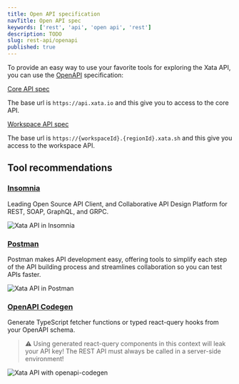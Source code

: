 ```yaml
---
title: Open API specification
navTitle: Open API spec
keywords: ['rest', 'api', 'open api', 'rest']
description: TODO
slug: rest-api/openapi
published: true
---
```


To provide an easy way to use your favorite tools for exploring the Xata API, you can use the [OpenAPI](https://www.openapis.org/) specification:

[Core API spec](https://xata.io/docs/api/openapi?scope=core)

The base url is `https://api.xata.io` and this give you to access to the core API.

[Workspace API spec](https://xata.io/docs/api/openapi?scope=workspace)

The base url is `https://{workspaceId}.{regionId}.xata.sh` and this give you access to the workspace API.

## Tool recommendations

### [Insomnia](https://insomnia.rest/)

Leading Open Source API Client, and Collaborative API Design Platform for REST, SOAP, GraphQL, and GRPC.

![Xata API in Insomnia](images/insomnia.png)

### [Postman](https://www.postman.com/)

Postman makes API development easy, offering tools to simplify each step of the API building process and streamlines collaboration so you can test APIs faster.

![Xata API in Postman](images/postman.png)

### [OpenAPI Codegen](https://github.com/fabien0102/openapi-codegen)

Generate TypeScript fetcher functions or typed react-query hooks from your OpenAPI schema.

> ⚠️ Using generated react-query components in this context will leak your API key! The REST API must always be called in a server-side environment!

![Xata API with openapi-codegen](images/openapi-codegen.png)
